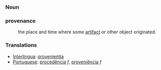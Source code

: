 ===Noun===
===provenance===
:  the place and time where some [[artifact]] or other object originated.

===Translations===
*[[Interlingua]]: [[provenientia]]
*[[Portuguese]]: [[procedência]] ''f'', [[proveniência]] ''f''
